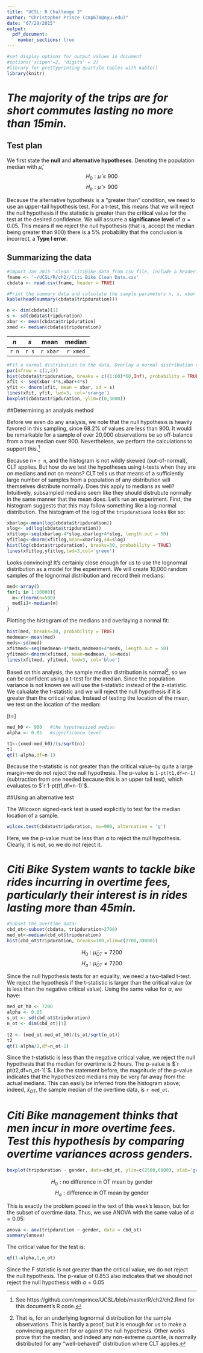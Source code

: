 ```yaml
---
title: "UCSL: R Challenge 2"
author: "Christopher Prince (cmp670@nyu.edu)"
date: "07/29/2015"
output: 
  pdf_document:
    number_sections: true
---
```


```r
#set display options for output values in document
#options('scipen'=2, 'digits' = 2)
#library for prettyprinting quartile tables with kable()
library(knitr)
```

# *The majority of the trips are for short commutes lasting no more than 15min.*
## Test plan
We first state the **null** and **alternative hypotheses**. Denoting the population median with $\tilde{\mu}$,
$$H_0: \tilde{\mu} \leq 900$$
$$H_a: \tilde{\mu} > 900$$

Because the alternative hypothesis is a "greater than" condition, we need to use an upper-tail hypothesis test. For a t-test, this means that we will reject the null hypothesis if the statistic is greater than the critical value for the test at the desired confidence. We will assume a **significance level** of $\alpha = 0.05$. This means if we reject the null hypothesis (that is, accept the median being greater than 900) there is a 5% probability that the conclusion is incorrect, a **Type I error**.

## Summarizing the data
```r
#import Jan 2015 'clean' CitiBike data from csv file, include a header line
fname <- '~/UCSL/R/ch2//Citi Bike Clean Data.csv'
cbdata <- read.csv(fname, header = TRUE)
```

```r
#Print the summary data and calculate the sample parameters n, s, xbar and xmed:
kable(head(summary(cbdata$tripduration)))

n <- dim(cbdata)[1]
s <- sd(cbdata$tripduration)
xbar <- mean(cbdata$tripduration)
xmed <- median(cbdata$tripduration)
```

|*n*|*s*|mean|median|
|:-:|:-:|:--:|:----:|
|`r n`|`r s`|`r xbar`|`r xmed`|

```r
#Fit a normal distribution to the data. Overlay a normal distribution curve onto the histogram of the data.
par(mfrow = c(1,2))
hist(cbdata$tripduration, breaks = c((1:60)*60,Inf), probability = TRUE, xlim=c(0,3600))
xfit <- seq(xbar-4*s,xbar+4*s)
yfit <- dnorm(xfit, mean = xbar, sd = s)
lines(xfit, yfit, lwd=3, col='orange')
boxplot(cbdata$tripduration, ylim=c(0,3600))
```

##Determining an analysis method

Before we even do any analysis, we note that the null hypothesis is heavily favored in this sampling, since 68.2% of values are less than 900. It would be remarkable for a sample of over 20,000 observations be so off-balance from a true median over 900. Nevertheless, we perform the calculations to support this.^[See https://github.com/cmprince/UCSL/blob/master/R/ch2/ch2.Rmd for this document's R code.]

Because $n=$ `r n`, and the histogram is not wildly skewed (out-of-normal), CLT applies. But how do we test the hypotheses using t-tests when they are on medians and not on means? CLT tells us that means of a sufficiently large number of samples from a population of any distribution will themselves distribute normally. Does this apply to medians as well? Intuitively, subsampled medians seem like they should distrubute normally in the same manner that the mean does. Let's run an experiment. First, the histogram suggests that this may follow something like a log-normal distribution. The histogram of the log of the `tripduration`s looks like so:

```r
xbarlog<-mean(log(cbdata$tripduration))
slog<- sd(log(cbdata$tripduration))
xfitlog<-seq(xbarlog-4*slog,xbarlog+4*slog, length.out = 50)
yfitlog<-dnorm(xfitlog,mean=xbarlog,sd=slog)
hist(log(cbdata$tripduration), breaks=30, probability = TRUE)
lines(xfitlog,yfitlog,lwd=3,col='green')
```

Looks convincing! It's certainly close enough for us to use the lognormal distribution as a model for the experiment. We will create 10,000 random samples of the lognormal distribution and record their medians:

```r
med<-array()
for(i in 1:10000){
  m<-rlnorm(n=500)
  med[i]<-median(m)
}
```

Plotting the histogram of the medians and overlaying a normal fit:

```r
hist(med, breaks=30, probability = TRUE)
medmean<-mean(med)
meds<-sd(med)
xfitmed<-seq(medmean-4*meds,medmean+4*meds, length.out = 50)
yfitmed<-dnorm(xfitmed, mean=medmean, sd=meds)
lines(xfitmed, yfitmed, lwd=3, col='blue')
```

Based on this analysis, the sample median distribution is normal^[That is, for an underlying lognormal distribution for the sample observations. This is hardly a proof, but it is enough for us to make a convincing argument for or against the null hypothesis. Other works prove that the median, and indeed any non-extreme quantile, is normally distributed for any "well-behaved" distribution where CLT applies.], so we can be confident using a t-test for the median. Since the population variance is not known we will use the t-statistic instead of the z-statistic. We calualate the t-statistic and we will reject the null hypothesis if it is greater than the critical value. Instead of testing the location of the mean, we test on the location of the median:

\[t=\frac{\tilde{x} - \tilde{\mu}}{s/\sqrt{n}}\]

```r
med_h0 <- 900   #the hypothesized median
alpha <- 0.05   #significance level

t1<-(xmed-med_h0)/(s/sqrt(n))
t1
qt(1-alpha,df=n-1)
```

Because the t-statistic is not greater than the critical value--by quite a large margin--we do not reject the null hypothesis. The p-value is `1-pt(t1,df=n-1)` (subtraction from one needed because this is an upper tail test), which evaluates to $`r 1-pt(t1,df=n-1)`$.

##Using an alternative test

The Wilcoxon signed-rank test is used explicitly to test for the median location of a sample.
```r
wilcox.test(cbdata$tripduration, mu=900, alternative = 'g')
```

Here, we the p-value must be less than $\alpha$ to reject the null hypothesis. Clearly, it is not, so we do not reject it.

# *Citi Bike System wants to tackle bike rides incurring in overtime fees, particularly their interest is in rides lasting more than 45min.*

```r
#Subset the overtime data:
cbd_ot<-subset(cbdata, tripduration>2700)
med_ot<-median(cbd_ot$tripduration)
hist(cbd_ot$tripduration, breaks=100,xlim=c(2700,33000))
```

$$ H_0: \tilde{\mu}_{OT} = 7200 $$
$$ H_a: \tilde{\mu}_{OT} \neq 7200 $$

Since the null hypothesis tests for an equality, we need a two-tailed t-test. We reject the hypothesis if the t-statistic is larger than the critical value (or is less than the negative critical value). Using the same value for $\alpha$, we have:

```r
med_ot_h0 <- 7200
alpha <- 0.05
s_ot <- sd(cbd_ot$tripduration)
n_ot <- dim(cbd_ot)[1]
  
t2 <- (med_ot-med_ot_h0)/(s_ot/sqrt(n_ot))
t2
qt(1-alpha/2,df=n_ot-1)
```

Since the t-statistic is less than the negative critical value, we reject the null hypothesis that the median for overtime is 2 hours. The p-value is $`r pt(t2,df=n_ot-1)`$. Like the statement before, the magnitude of the p-value indicates that the hypothesized medians may be very far away from the actual medians. This can easily be inferred from the histogram above; indeed, $\tilde{x}_{OT}$, the sample median of the overtime data, is `r med_ot`.

# *Citi Bike management thinks that men incur in more overtime fees.  Test this hypothesis by comparing overtime variances across genders.*

```r
boxplot(tripduration ~ gender, data=cbd_ot, ylim=c(2500,6000), xlab='genders: 1=male, 2=female')
```

$$ H_0: \text{no difference in OT mean by gender}$$
$$ H_a: \text{difference in OT mean by gender}$$

This is exactly the problem posed in the text of this week's lesson, but for the subset of overtime data. Thus, we use ANOVA with the same value of $\alpha = 0.05$:

```r
anova <- aov(tripduration ~ gender, data = cbd_ot)
summary(anova)
```

The critical value for the test is:
```r
qf(1-alpha,1,n_ot)
```

Since the F statistic is not greater than the critical value, we do not reject the null hypothesis. The p-value of 0.853 also indicates that we should not reject the null hypothesis with $\alpha = 0.05$